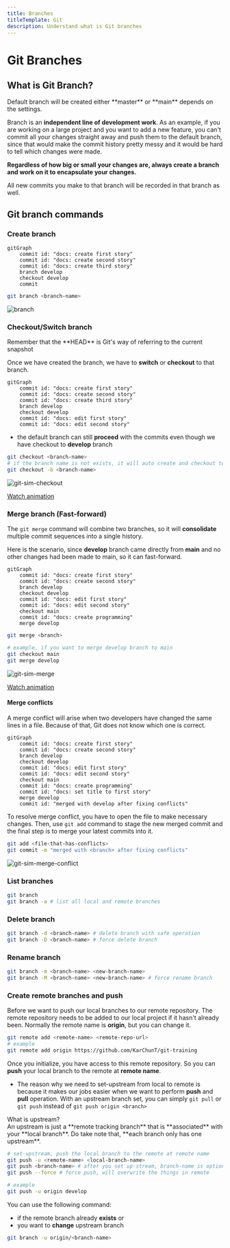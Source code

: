 ```yaml
---
title: Branches
titleTemplate: Git
description: Understand what is Git branches
---
```



# Git Branches

## What is Git Branch?

<Callout type="info" emoji="ℹ️">
  Default branch will be created either **master** or **main** depends on the
  settings.
</Callout>

Branch is an **independent line of development work**. As an example, if you are working on a large project and you want to add a new feature, you can't commit all your changes straight away and push them to the default branch, since that would make the commit history pretty messy and it would be hard to tell which changes were made.

**Regardless of how big or small your changes are, always create a branch and work on it to encapsulate your changes.**

All new commits you make to that branch will be recorded in that branch as well.

## Git branch commands

### Create branch

```mermaid
gitGraph
	commit id: "docs: create first story"
	commit id: "docs: create second story"
    commit id: "docs: create third story"
    branch develop
    checkout develop
    commit
```

```bash
git branch <branch-name>
```

![branch](/docs/git/git-sim-branch.png)

### Checkout/Switch branch

<Callout type="info" emoji="ℹ️">
  Remember that the **HEAD** is Git's way of referring to the current snapshot
</Callout>

Once we have created the branch, we have to **switch** or **checkout** to that branch.

```mermaid
gitGraph
	commit id: "docs: create first story"
	commit id: "docs: create second story"
    commit id: "docs: create third story"
    branch develop
    checkout develop
    commit id: "docs: edit first story"
    commit id: "docs: edit second story"
```

- the default branch can still **proceed** with the commits even though we have checkout to **develop** branch

```bash
git checkout <branch-name>
# if the branch name is not exists, it will auto create and checkout to that branch
git checkout -b <branch-name>
```

![git-sim-checkout](/docs/git/git-sim-checkout.png)

[Watch animation](/docs/git/git-sim-checkout.webm)

### Merge branch (Fast-forward)

The `git merge` command will combine two branches, so it will **consolidate** multiple commit sequences into a single history.

Here is the scenario, since **develop** branch came directly from **main** and no other changes had been made to main, so it can fast-forward.

```mermaid
gitGraph
	commit id: "docs: create first story"
	commit id: "docs: create second story"
	branch develop
	checkout develop
	commit id: "docs: edit first story"
    commit id: "docs: edit second story"
	checkout main
    commit id: "docs: create programming"
	merge develop
```

```bash
git merge <branch>

# example, if you want to merge develop branch to main
git checkout main
git merge develop
```

![git-sim-merge](/docs/git/git-sim-merge.png)

[Watch animation](/docs/git/git-sim-merge.webm)

#### Merge conflicts

A merge conflict will arise when two developers have changed the same lines in a file. Because of that, Git does not know which one is correct.

```mermaid
gitGraph
	commit id: "docs: create first story"
    commit id: "docs: create second story"
	branch develop
    checkout develop
	commit id: "docs: edit first story"
    commit id: "docs: edit second story"
	checkout main
    commit id: "docs: create programming"
	commit id: "docs: set title to first story"
	merge develop
    commit id: "merged with develop after fixing conflicts"
```

To resolve merge conflict, you have to open the file to make necessary changes. Then, use `git add` command to stage the new merged commit and the final step is to merge your latest commits into it.

```bash
git add <file-that-has-conflicts>
git commit -m "merged with <branch> after fixing conflicts"
```

![git-sim-merge-conflict](/docs/git/git-sim-merge-conflict.png)

### List branches

```bash
git branch
git branch -a # list all local and remote branches
```

### Delete branch

```bash
git branch -d <branch-name> # delete branch with safe operation
git branch -D <branch-name> # force delete branch
```

### Rename branch

```bash
git branch -m <branch-name> <new-branch-name>
git branch -M <branch-name> <new-branch-name> # force rename branch
```

### Create remote branches and push

Before we want to push our local branches to our remote repository. The remote repository needs to be added to our local project if it hasn't already been. Normally the remote name is **origin**, but you can change it.

```bash
git remote add <remote-name> <remote-repo-url>
# example
git remote add origin https://github.com/KarChunT/git-training
```

Once you initialize, you have access to this remote repository. So you can **push** your local branch to the remote at **remote name**.

- The reason why we need to set-upstream from local to remote is because it makes our jobs easier when we want to perform **push** and **pull** operation. With an upstream branch set, you can simply `git pull` or `git push` instead of `git push origin <branch>`

<Callout type="info" emoji="ℹ️">
  <div>What is upstream?</div>
  <div>
    An upstream is just a **remote tracking branch** that is **associated** with
    your **local branch**. Do take note that, **each branch only has one
    upstream**.
  </div>
</Callout>

```bash
# set-upstream, push the local branch to the remote at remote name
git push -u <remote-name> <local-branch-name>
git push <branch-name> # after you set up-stream, branch-name is optional
git push --force # force push, will overwrite the things in remote

# example
git push -u origin develop
```

You can use the following command:

- if the remote branch already **exists** or
- you want to **change** upstream branch

```bash
git branch -u origin/<branch-name>
```
